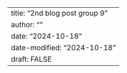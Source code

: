 ---
title: "2nd blog post group 9"
author: ""
date: "2024-10-18"
date-modified: "2024-10-18"
draft: FALSE
---